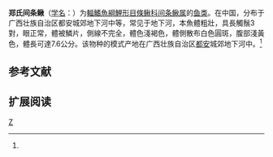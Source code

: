 {{Speciesbox 
| taxon = Heminoemacheilus zhengbaoshani
| status = NE
| status_system = IUCN3.1
| authority =  Zhu et Cao, 1987<ref name='id6327'>{{cite web| url =http://www.bioinfo.cn/db05/BjdwSpecies.php?action=view&id=6327| title =郑氏间条鳅| work =中国动物物种编目数据库| publisher =中国科学院微生物研究所| author =中国科学院动物研究所| accessdate =2009-04-11| deadurl =yes| archiveurl =https://web.archive.org/web/20160304235717/http://www.bioinfo.cn/db05/BjdwSpecies.php?action=view&id=6327| archivedate =2016-03-04}}</ref>
| synonyms =
}}

'''郑氏间条鳅'''（[[学名|学名]]：{{lang|la|''Heminoemacheilus zhengbaoshani''}}）为[[輻鰭魚綱|輻鰭魚綱]][[鯉形目|鯉形目]][[條鳅科|條鳅科]][[间条鳅属|间条鳅属]]的[[鱼类|鱼类]]。在中国，分布于广西壮族自治区都安城郊地下河中等，常见于地下河，本魚體粗壯，具長觸鬚3對，眼正常，體被鱗片，側線不完全，體色淺褐色，體側散布白色圓斑，腹部淺黃色，體長可達7.6公分。该物种的模式产地在广西壮族自治区[[都安|都安]]城郊地下河中。<ref name='id6327'/>

== 参考文献 ==
{{reflist}}

== 扩展阅读 ==
{{refbegin}}
{{wikispecies-inline|Heminoemacheilus zhengbaoshani|郑氏间条鳅}}
{{refend}}
{{Taxonbar|from=Q3755660}}

[[Category:间条鳅属|Z]]


{{鯉形目小作品}}